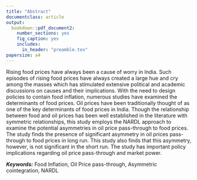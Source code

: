 ```yaml
---
title: "Abstract"
documentclass: article
output: 
  bookdown::pdf_document2:
    number_sections: yes 
    fig_caption: yes        
    includes:
      in_header: "preamble.tex"
papersize: a4
---
```


Rising food prices have always been a cause of worry in India. Such episodes of rising food prices have always created a large hue and cry among the masses which has stimulated extensive political and academic discussions on causes and their implications. With the need to design policies to contain food inflation, numerous studies have examined the determinants of food prices. Oil prices have been traditionally thought of as one of the key determinants of food prices in India. Though the relationship between food and oil prices has been well established in the literature with symmetric relationships, this study employs the NARDL approach to examine the potential asymmetries in oil price pass-through to food prices. The study finds the presence of significant asymmetry in oil prices pass-through to food prices in long run. This study also finds that this asymmetry, however, is not significant in the short run. The study has important policy implications regarding oil price pass-through and market power.

***Keywords:*** Food Inflation, Oil Price pass-through, Asymmetric cointegration, NARDL
